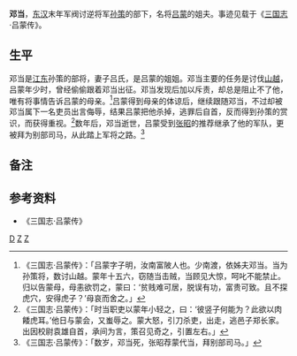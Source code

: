 '''邓当'''，[[东汉|东汉]]末年军阀讨逆将军[[孙策|孙策]]的部下，名将[[吕蒙|吕蒙]]的姐夫。事迹见载于《[[三国志|三国志]]·吕蒙传》。

==生平==
邓当是[[江东|江东]]孙策的部将，妻子吕氏，是吕蒙的姐姐。邓当主要的任务是讨伐[[山越|山越]]，吕蒙年少时，曾经偷偷跟着邓当出征。邓当发现后加以斥责，却总是阻止不了他，唯有将事情告诉吕蒙的母亲。<ref>《三国志·吕蒙传》：「吕蒙字子明，汝南富陂人也。少南渡，依姊夫邓当。当为孙策将，数讨山越。蒙年十五六，窃随当击贼，当顾见大惊，呵叱不能禁止。归以告蒙母，母恚欲罚之，蒙曰：‘贫贱难可居，脱误有功，富贵可致。且不探虎穴，安得虎子？’母哀而舍之。」</ref>吕蒙得到母亲的体谅后，继续跟随邓当，不过却被邓当属下一名吏员出言侮辱，结果吕蒙把他杀掉，逃罪后自首，反而得到孙策的赏识，而获得重视。<ref>《三国志·吕蒙传》：「时当职吏以蒙年小轻之，曰：‘彼竖子何能为？此欲以肉餧虎耳。’他日与蒙会，又蚩辱之。蒙大怒，引刀杀吏，出走，逃邑子郑长家。出因校尉袁雄自首，承间为言，策召见奇之，引置左右。」</ref>数年后，邓当逝世，吕蒙受到[[张昭|张昭]]的推荐继承了他的军队，更被拜为别部司马，从此踏上军将之路。<ref>《三国志·吕蒙传》：「数岁，邓当死，张昭荐蒙代当，拜别部司马。」</ref>

==备注==
{{reflist}}

==参考资料==
*《三国志·吕蒙传》

[[Category:邓姓|D]]
[[Category:東漢軍事人物|Z]]
[[Category:東吳軍事人物|Z]]